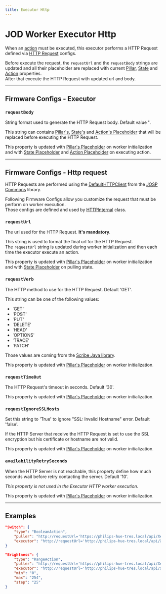 ```yaml
---
title: Executor Http
---
```

# JOD Worker Executor Http

When an [action](../pillars#action) must be executed, this executor performs a HTTP Request defined via [HTTP Request](#firmware-configs---http-request) configs.

Before execute the request, the ```requestUrl``` and the ```requestBody``` strings are updated and all their placeholder are replaced with current [Pillar](workers_placeholders#pillar), [State](workers_placeholders#state) and [Action](workers_placeholders#action) properties.<br/>
After that execute the HTTP Request with updated url and body.

---

## Firmware Configs - Executor

### ```requestBody```

String format used to generate the HTTP Request body. Default value ''.

This string can contains [Pillar's](workers_placeholders#pillar), [State's](workers_placeholders#state) and [Action's Placeholder](workers_placeholders#action) that will be replaced before executing the HTTP Request.

This property is updated with [Pillar's Placeholder](workers_placeholders#pillar) on worker initialization and with [State Placeholder](workers_placeholders#state) and [Action Placeholder](workers_placeholders#state) on executing action.

---

## Firmware Configs - Http request

HTTP Requests are performed using the [DefaultHTTPClient](https://bitbucket.org/johnosproject_shared/com.robypomper.josp/src/2.2.1/src/jospCommons/java/com/robypomper/josp/clients/DefaultHTTPClient.java) from the [JOSP Commons](http://localhost:3000/docs/references/josp/internal/josp_commons/) library.

Following Firmware Configs allow you customize the request that must be perform on worker execution.<br/>
Those configs are defined and used by [HTTPInternal](https://bitbucket.org/johnosproject_shared/com.robypomper.josp/src/2.2.1/src/jospJOD/java/com/robypomper/josp/jod/executor/impls/http/HTTPInternal.java) class.

### ```requestUrl```

The url used for the HTTP Request. **It's mandatory.**

This string is used to format the final url for the HTTP Request.<br/>
The ```requestUrl``` string is updated during worker initialization and then each time the executor execute an action.

This property is updated with [Pillar's Placeholder](workers_placeholders#pillar) on worker initialization and with [State Placeholder](workers_placeholders#state) on pulling state.

### ```requestVerb```

The HTTP method to use for the HTTP Request. Default 'GET'.

This string can be one of the following values:

* 'GET'
* 'POST'
* 'PUT'
* 'DELETE'
* 'HEAD'
* 'OPTIONS'
* 'TRACE'
* 'PATCH'

Those values are coming from the [Scribe Java library](https://github.com/scribejava/scribejava).

This property is updated with [Pillar's Placeholder](workers_placeholders#pillar) on worker initialization.

### ```requestTimeOut```

The HTTP Request's timeout in seconds. Default '30'.

This property is updated with [Pillar's Placeholder](workers_placeholders#pillar) on worker initialization.

### ```requestIgnoreSSLHosts```

Set this string to 'True' to ignore "SSL: Invalid Hostname" error. Default 'false'.

If the HTTP Server that receive the HTTP Request is set to use the SSL encryption but his certificate or hostname are not valid.

This property is updated with [Pillar's Placeholder](workers_placeholders#pillar) on worker initialization.

### ```availabilityRetrySeconds```

When the HTTP Server is not reachable, this property define how much seconds wait before retry contacting the server. Default '10'.

*This property is not used in the Executor HTTP worker execution.*

This property is updated with [Pillar's Placeholder](workers_placeholders#pillar) on worker initialization.

---

## Examples

```json title="struct.jod: BoolenAction/Http @ JOD Philips Hue"
"Switch": {
    "type": "BooleanAction",
    "puller": "http://requestUrl='https://philips-hue-tres.local/api/Xex9YLRxERFf0TliilWFj3LkmjtCd2iGLmQSktYY/lights/1';requestIgnoreSSLHosts=true;",
    "executor": "http://requestUrl='http://philips-hue-tres.local/api/Xex9YLRxERFf0TliilWFj3LkmjtCd2iGLmQSktYY/lights/1/state';requestVerb=PUT;requestIgnoreSSLHosts=true;requestBody='{\"on\":%VAL%}'"
}
```

```json title="struct.jod: RangeAction/Http @ JOD Philips Hue"
"Brightness": {
    "type": "RangeAction",
    "puller": "http://requestUrl='https://philips-hue-tres.local/api/Xex9YLRxERFf0TliilWFj3LkmjtCd2iGLmQSktYY/lights/1';requestIgnoreSSLHosts=true;",
    "executor": "http://requestUrl='http://philips-hue-tres.local/api/Xex9YLRxERFf0TliilWFj3LkmjtCd2iGLmQSktYY/lights/1/state';requestVerb=PUT;requestIgnoreSSLHosts=true;requestBody='{\"bri\":%VAL_INT%}'",
    "min": "0",
    "max": "254",
    "step": "25"
}
```
